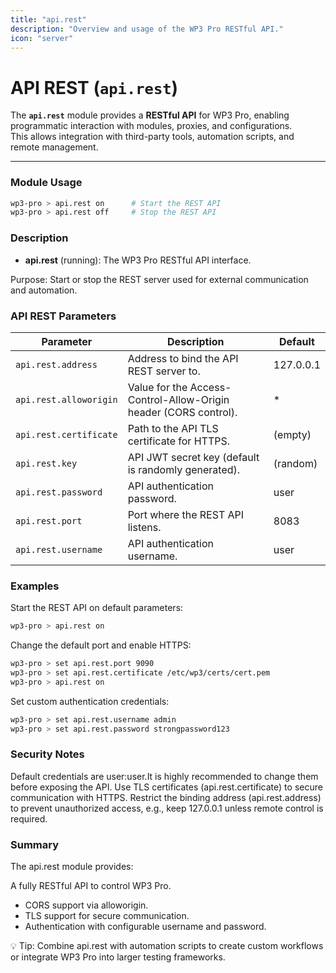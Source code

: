 ```yaml
---
title: "api.rest"
description: "Overview and usage of the WP3 Pro RESTful API."
icon: "server"
---
```


# API REST (`api.rest`)

The **`api.rest`** module provides a **RESTful API** for WP3 Pro, enabling programmatic interaction with modules, proxies, and configurations.  
This allows integration with third-party tools, automation scripts, and remote management.

---

### Module Usage

```bash
wp3-pro > api.rest on      # Start the REST API
wp3-pro > api.rest off     # Stop the REST API
```

### Description

- **api.rest** (running): The WP3 Pro RESTful API interface.

Purpose: Start or stop the REST server used for external communication and automation.

### API REST Parameters

| Parameter             | Description                                                           | Default     |
|-----------------------|-----------------------------------------------------------------------|-------------|
| `api.rest.address`     | Address to bind the API REST server to.                              | 127.0.0.1   |
| `api.rest.alloworigin` | Value for the Access-Control-Allow-Origin header (CORS control).     | *           |
| `api.rest.certificate` | Path to the API TLS certificate for HTTPS.                           | (empty)     |
| `api.rest.key`         | API JWT secret key (default is randomly generated).                  | (random)    |
| `api.rest.password`    | API authentication password.                                         | user        |
| `api.rest.port`        | Port where the REST API listens.                                     | 8083        |
| `api.rest.username`    | API authentication username.                                         | user        |


### Examples

Start the REST API on default parameters:
```bash
wp3-pro > api.rest on
```
Change the default port and enable HTTPS:
```bash
wp3-pro > set api.rest.port 9090
wp3-pro > set api.rest.certificate /etc/wp3/certs/cert.pem
wp3-pro > api.rest on
```

Set custom authentication credentials:
```bash
wp3-pro > set api.rest.username admin
wp3-pro > set api.rest.password strongpassword123
```

### Security Notes
<Warning>
Default credentials are user:user.It is highly recommended to change them before exposing the API.
Use TLS certificates (api.rest.certificate) to secure communication with HTTPS.
Restrict the binding address (api.rest.address) to prevent unauthorized access, e.g., keep 127.0.0.1 unless remote control is required.
</Warning>

### Summary

The api.rest module provides:

A fully RESTful API to control WP3 Pro.

- CORS support via alloworigin.
- TLS support for secure communication.
- Authentication with configurable username and password.

<Note>
💡 Tip: Combine api.rest with automation scripts to create custom workflows or integrate WP3 Pro into larger testing frameworks.
</Note>